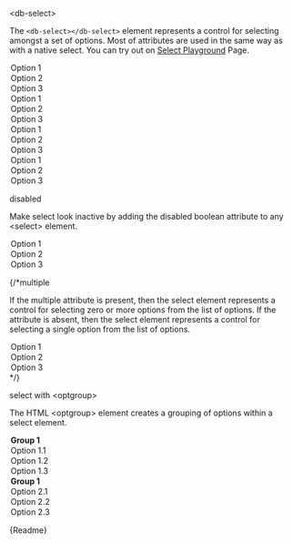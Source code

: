 

<Meta title="05-Data-Input/Select/Intro" />

<db-headline variant="1">&lt;db-select&gt;</db-headline>

The `<db-select></db-select>` element represents a control for selecting amongst a set of options. Most of attributes are used in the same way as with a native select. You can try out on <a href="/story/db-select--live-demo">Select Playground</a> Page.

<Canvas>
<db-select label="Semitransparent" Name="select-name-semitransparent">
  <option selected>Option 1</option>
  <option>Option 2</option>
  <option>Option 3</option>
</db-select>
<db-select label="White" Name="select-name" variant="white">
  <option selected>Option 1</option>
  <option>Option 2</option>
  <option>Option 3</option>
</db-select>
<db-select label="Solid" Name="select-name-solid" variant="solid">
  <option selected>Option 1</option>
  <option>Option 2</option>
  <option>Option 3</option>
</db-select>
<db-select label="Outline" Name="select-name-outline" variant="outline">
  <option selected>Option 1</option>
  <option>Option 2</option>
  <option>Option 3</option>
</db-select>
</Canvas>

<db-headline variant="2">disabled</db-headline>

Make select look inactive by adding the disabled boolean attribute to any &lt;select&gt; element.

<Canvas>
<db-select label="Selectbox" Name="select-name" disabled>
  <option selected>Option 1</option>
  <option>Option 2</option>
  <option>Option 3</option>
</db-select>
</Canvas>

{/*<db-headline variant="2">multiple</db-headline>

If the multiple attribute is present, then the select element represents a control for selecting zero or more options from the list of options. If the attribute is absent, then the select element represents a control for selecting a single option from the list of options.

<Canvas>
<db-select label="Selectbox" Name="select-name" multiple>
  <option selected>Option 1</option>
  <option>Option 2</option>
  <option>Option 3</option>
</db-select>
</Canvas>*/}

<db-headline variant="2">select with &lt;optgroup&gt;</db-headline>

The HTML &lt;optgroup&gt; element creates a grouping of options within a select element.

<Canvas>
<db-select label="Selectbox" Name="select-name">
  <optgroup label="Group 1">
    <option selected>Option 1.1</option>
    <option>Option 1.2</option>
    <option>Option 1.3</option>
  </optgroup>
  <optgroup label="Group 1">
    <option selected>Option 2.1</option>
    <option>Option 2.2</option>
    <option>Option 2.3</option>
  </optgroup>
</db-select>
</Canvas>

<Markdown>{Readme}</Markdown>
